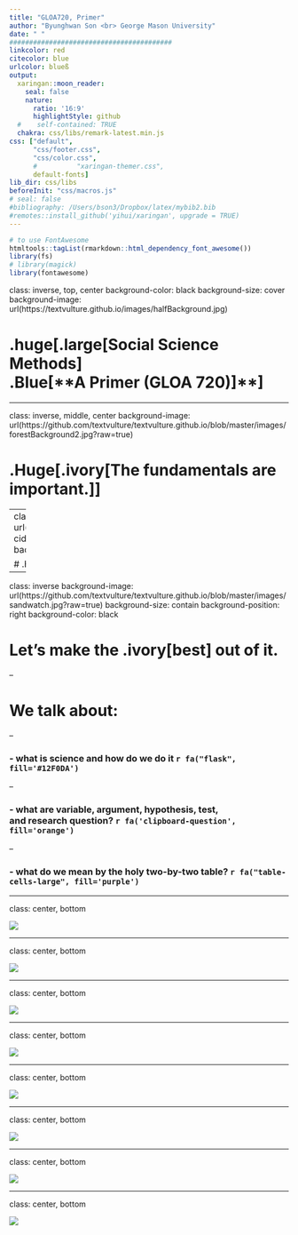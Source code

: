 ```yaml
---
title: "GLOA720, Primer"
author: "Byunghwan Son <br> George Mason University"
date: " "
#########################################
linkcolor: red
citecolor: blue
urlcolor: blueß
output: 
  xaringan::moon_reader:
    seal: false
    nature:
      ratio: '16:9'
      highlightStyle: github
  #    self-contained: TRUE
  chakra: css/libs/remark-latest.min.js
css: ["default", 
      "css/footer.css", 
      "css/color.css", 
      #          "xaringan-themer.css",
      default-fonts]
lib_dir: css/libs
beforeInit: "css/macros.js"
# seal: false  
#bibliography: /Users/bson3/Dropbox/latex/mybib2.bib
#remotes::install_github('yihui/xaringan', upgrade = TRUE)
---
```


```r
# to use FontAwesome
htmltools::tagList(rmarkdown::html_dependency_font_awesome())
library(fs)
# library(magick)  
library(fontawesome)

```

class: inverse, top, center
background-color: black
background-size: cover
background-image: url(https://textvulture.github.io/images/halfBackground.jpg)


# .huge[.large[**Social Science Methods**] <br> .Blue[**A Primer (GLOA 720)]**]

---

class: inverse, middle, center
background-image: url(https://github.com/textvulture/textvulture.github.io/blob/master/images/forestBackground2.jpg?raw=true)

# .Huge[.ivory[**The fundamentals are important.**]]

---
class: inverse
background-image: url(https://media4.giphy.com/media/JsTJO6J9BSsEvlxnIg/200w.gif?cid=6c09b952unpldt5y3xk5p2x8be78r9y441yt6zxggq359z9s&rid=200w.gif&ct=g)
background-size: contain

# .Huge[But,]

---

class: inverse
background-image: url(https://github.com/textvulture/textvulture.github.io/blob/master/images/sandwatch.jpg?raw=true)
background-size: contain
background-position: right
background-color: black

# Let's make the .ivory[**best**] out of it.

--

# We talk about:

--

### - what is science and how do we do it `r fa("flask", fill='#12F0DA')`

--

### - what are variable, argument, hypothesis, test, <br> and research question? `r fa('clipboard-question', fill='orange')`

--

### - what do we mean by the holy two-by-two table? `r fa("table-cells-large", fill='purple')`

---

class: center, bottom

![](https://textvulture.github.io/images/Steinberg_1.JPG)

---

class: center, bottom

![](https://textvulture.github.io/images/Steinberg_2.JPG)

---

class: center, bottom

![](https://textvulture.github.io/images/Steinberg_3.JPG)

---

class: center, bottom

![](https://textvulture.github.io/images/Steinberg_4.JPG)

---

class: center, bottom

![](https://textvulture.github.io/images/Steinberg_5.JPG)

---

class: center, bottom

![](https://textvulture.github.io/images/Steinberg_6.JPG)

---

class: center, bottom

![](https://textvulture.github.io/images/Steinberg_7.JPG)

---

class: center, bottom

![](https://textvulture.github.io/images/Steinberg_8.JPG)








